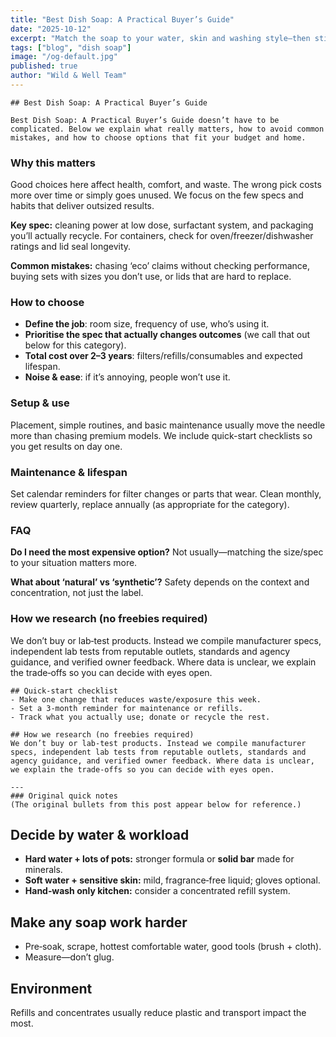 ```yaml
---
title: "Best Dish Soap: A Practical Buyer’s Guide"
date: "2025-10-12"
excerpt: "Match the soap to your water, skin and washing style—then stick with it and use less."
tags: ["blog", "dish soap"]
image: "/og-default.jpg"
published: true
author: "Wild & Well Team"
---
```





<AffiliateNotice />

    ## Best Dish Soap: A Practical Buyer’s Guide

    Best Dish Soap: A Practical Buyer’s Guide doesn’t have to be complicated. Below we explain what really matters, how to avoid common mistakes, and how to choose options that fit your budget and home.

### Why this matters
Good choices here affect health, comfort, and waste. The wrong pick costs more over time or simply goes unused. We focus on the few specs and habits that deliver outsized results.

**Key spec:** cleaning power at low dose, surfactant system, and packaging you’ll actually recycle. For containers, check for oven/freezer/dishwasher ratings and lid seal longevity.

**Common mistakes:** chasing ‘eco’ claims without checking performance, buying sets with sizes you don’t use, or lids that are hard to replace.

### How to choose
- **Define the job**: room size, frequency of use, who’s using it.
- **Prioritise the spec that actually changes outcomes** (we call that out below for this category).
- **Total cost over 2–3 years**: filters/refills/consumables and expected lifespan.
- **Noise & ease**: if it’s annoying, people won’t use it.

### Setup & use
Placement, simple routines, and basic maintenance usually move the needle more than chasing premium models. We include quick-start checklists so you get results on day one.

### Maintenance & lifespan
Set calendar reminders for filter changes or parts that wear. Clean monthly, review quarterly, replace annually (as appropriate for the category).

### FAQ
**Do I need the most expensive option?** Not usually—matching the size/spec to your situation matters more.

**What about ‘natural’ vs ‘synthetic’?** Safety depends on the context and concentration, not just the label.

### How we research (no freebies required)
We don’t buy or lab‑test products. Instead we compile manufacturer specs, independent lab tests from reputable outlets, standards and agency guidance, and verified owner feedback. Where data is unclear, we explain the trade‑offs so you can decide with eyes open.

    ## Quick-start checklist
    - Make one change that reduces waste/exposure this week.
    - Set a 3‑month reminder for maintenance or refills.
    - Track what you actually use; donate or recycle the rest.

    ## How we research (no freebies required)
    We don’t buy or lab‑test products. Instead we compile manufacturer specs, independent lab tests from reputable outlets, standards and agency guidance, and verified owner feedback. Where data is unclear, we explain the trade‑offs so you can decide with eyes open.

    ---
    ### Original quick notes
    (The original bullets from this post appear below for reference.)

## Decide by water & workload
- **Hard water + lots of pots:** stronger formula or **solid bar** made for minerals.  
- **Soft water + sensitive skin:** mild, fragrance‑free liquid; gloves optional.  
- **Hand‑wash only kitchen:** consider a concentrated refill system.

## Make any soap work harder
- Pre‑soak, scrape, hottest comfortable water, good tools (brush + cloth).  
- Measure—don’t glug.

## Environment
Refills and concentrates usually reduce plastic and transport impact the most.
